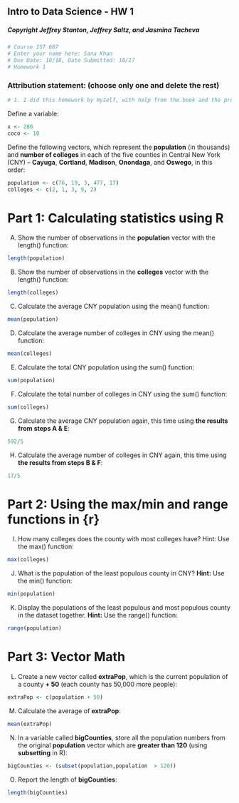 ## Intro to Data Science - HW 1
##### Copyright Jeffrey Stanton, Jeffrey Saltz, and Jasmina Tacheva


```r
# Course IST 687
# Enter your name here: Sana Khan 
# Due Date: 10/18, Date Submitted: 10/17
# Homework 1
```

### Attribution statement: (choose only one and delete the rest)


```r
# 1. I did this homework by myself, with help from the book and the professor.

```

Define a variable:


```r
x <- 280
coco <- 10
```

Define the following vectors, which represent the **population** (in thousands) and **number of colleges** in each of the five counties in Central New York (CNY) – **Cayuga**, **Cortland**, **Madison**, **Onondaga**, and **Oswego**, in this order:


```r
population <- c(76, 19, 3, 477, 17)
colleges <- c(2, 1, 3, 9, 2)
```

# Part 1: Calculating statistics using R  

A.	Show the number of observations in the **population** vector with the length() function: 


```r
length(population)
```

B.	Show the number of observations in the **colleges** vector with the length() function:


```r
length(colleges)
```

C.	Calculate the average CNY population using the mean() function:


```r
mean(population)
```

D.	Calculate the average number of colleges in CNY using the mean() function:


```r
mean(colleges)
```

E.	Calculate the total CNY population using the sum() function:


```r
sum(population)
```

F.	Calculate the total number of colleges in CNY using the sum() function:


```r
sum(colleges)
```

G.	Calculate the average CNY population again, this time using **the results from steps A & E**:


```r
592/5
```

H.	Calculate the average number of colleges in CNY again, this time using **the results from steps B & F**:


```r
17/5
```

# Part 2: Using the max/min and range functions in {r}

I.	How many colleges does the county with most colleges have? Hint: Use the max() function:


```r
max(colleges)
```

J.	What is the population of the least populous county in CNY? **Hint:** Use the min() function:


```r
min(population)
```

K.	Display the populations of the least populous and most populous county in the dataset together. **Hint:** Use the range() function:


```r
range(population)
```

# Part 3: Vector Math

L.	Create a new vector called **extraPop**, which is the current population of a county **+ 50** (each county has 50,000 more people):


```r
extraPop <- c(population + 50)
```

M.	 Calculate the average of **extraPop**:


```r
mean(extraPop)
```

N.	In a variable called **bigCounties**, store all the population numbers from the original **population** vector which are **greater than 120** (using **subsetting** in R):


```r
bigCounties <- (subset(population,population  > 120))
```

O.	Report the length of **bigCounties**:


```r
length(bigCounties)
```
